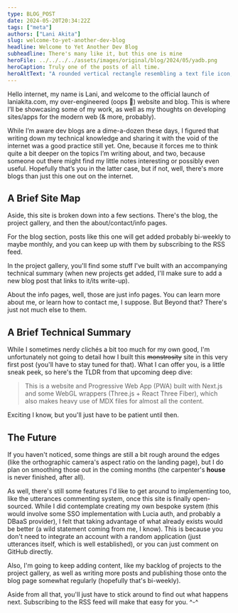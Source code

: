 ```yaml
---
type: BLOG_POST
date: 2024-05-20T20:34:22Z
tags: ["meta"]
authors: ["Lani Akita"]
slug: welcome-to-yet-another-dev-blog
headline: Welcome to Yet Another Dev Blog
subheadline: There's many like it, but this one is mine
heroFile: ../../../../assets/images/original/blog/2024/05/yadb.png
heroCaption: Truly one of the posts of all time.
heroAltText: "A rounded vertical rectangle resembling a text file icon, with the top right of the rectangle folded inward to resemble a page from a book that's been "dog eared". At the bottom of this rectangle is the text, YADB.MDX. At the top of this rectangle there's a series of blocks of lines arranged in a way to resemble paragraphs. The paragraph lines get fainter and fainter as it nears the bottom YADB.MDX text. Behind this rectangle that resembles a text file icon, is a linear gradient of color, from cyan in the top left, to pink in the bottom right."
---
```


Hello internet, my name is Lani, and welcome to the official launch of laniakita.com, my over-engineered (oops 🤗) website and blog. This is where I’ll be showcasing some of my work, as well as my thoughts on developing sites/apps for the modern web (& more, probably).

While I’m aware dev blogs are a dime-a-dozen these days, I figured that writing down my technical knowledge and sharing it with the void of the internet was a good practice still yet. One, because it forces me to think quite a bit deeper on the topics I’m writing about, and two, because someone out there might find my little notes interesting or possibly even useful. Hopefully that’s you in the latter case, but if not, well, there's more blogs than just this one out on the internet.

## A Brief Site Map

Aside, this site is broken down into a few sections. There's the blog, the project gallery, and then the about/contact/info pages.

For the blog section, posts like this one will get added probably bi-weekly to maybe monthly, and you can keep up with them by subscribing to the RSS feed.

In the project gallery, you'll find some stuff I've built with an accompanying technical summary (when new projects get added, I'll make sure to add a new blog post that links to it/its write-up).

About the info pages, well, those are just info pages. You can learn more about me, or learn how to contact me, I suppose. But Beyond that? There's just not much else to them.

## A Brief Technical Summary

While I sometimes nerdy clichés a bit too much for my own good, I'm unfortunately not going to detail how I built this ~~monstrosity~~ site in this very first post (you'll have to stay tuned for that). What I can offer you, is a little sneak peek, so here's the TLDR from that upcoming deep dive:

> This is a website and Progressive Web App (PWA) built with Next.js and some WebGL wrappers (Three.js + React Three Fiber), which also makes heavy use of MDX files for almost all the content.

Exciting I know, but you'll just have to be patient until then.

## The Future

If you haven't noticed, some things are still a bit rough around the edges (like the orthographic camera's aspect ratio on the landing page), but I do plan on smoothing those out in the coming months (the carpenter's **house** is never finished, after all).

As well, there's still some features I'd like to get around to implementing too, like the utterances commenting system, once this site is finally open-sourced. While I did contemplate creating my own bespoke system (this would involve some SSO implementation with Lucia auth, and probably a DBaaS provider), I felt that taking advantage of what already exists would be better (a wild statement coming from me, I know). This is because you don't need to integrate an account with a random application (just utterances itself, which is well established), or you can just comment on GitHub directly.

Also, I'm going to keep adding content, like my backlog of projects to the project gallery, as well as writing more posts and publishing those onto the blog page somewhat regularly (hopefully that's bi-weekly).

Aside from all that, you'll just have to stick around to find out what happens next. Subscribing to the RSS feed will make that easy for you. ^-^
